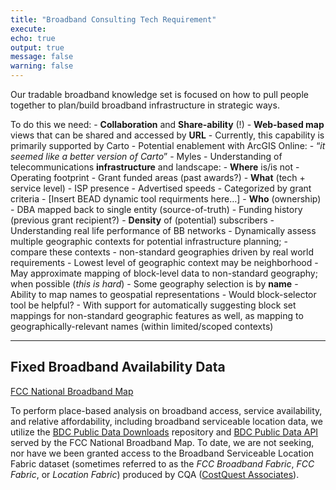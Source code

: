 ```yaml
---
title: "Broadband Consulting Tech Requirement"
execute:
echo: true
output: true
message: false
warning: false
---
```


Our tradable broadband knowledge set is focused on how to pull people together to plan/build broadband infrastructure in strategic ways.

To do this we need:
  - **Collaboration** and **Share-ability** (!)
      - **Web-based map** views that can be shared and accessed by **URL**
        - Currently, this capability is primarily supported by Carto
        - Potential enablement with ArcGIS Online:
          - “_it seemed like a better version of Carto_” - Myles
  - Understanding of telecommunications **infrastructure** and landscape:
      - **Where** is/is not
         - Operating footprint
         - Grant funded areas (past awards?)
      - **What** (tech + service level)
        - ISP presence
        - Advertised speeds
          - Categorized by grant criteria
        - [Insert BEAD dynamic tool requirments here...]
      - **Who** (ownership)
        - DBA mapped back to single entity (source-of-truth)
        - Funding history (previous grant recipient?)
      - **Density** of (potential) subscribers
  - Understanding real life performance of BB networks
  - Dynamically assess multiple geographic contexts for potential infrastructure planning;
      - compare these contexts
      - non-standard geographies driven by real world requirements
  - Lowest level of geographic context may be neighborhood
  - May approximate mapping of block-level data to non-standard geography; when possible (_this is hard_)
  - Some geography selection is by **name**
      - Ability to map names to geospatial representations
  - Would block-selector tool be helpful?
      - With support for automatically suggesting block set mappings for non-standard geographic features as well, as mapping to geographically-relevant names (within limited/scoped contexts)

<hr />

## Fixed Broadband Availability Data
[FCC National Broadband Map](https://broadbandmap.fcc.gov/data-download/nationwide-data)

To perform place-based analysis on broadband access, service availability, and relative affordability, including broadband serviceable location data, we utilize the [BDC Public Data Downloads](https://broadbandmap.fcc.gov/data-download/nationwide-data) repository and [BDC Public Data API](https://us-fcc.box.com/v/bdc-public-data-api-spec) served by the FCC National Broadband Map. To date, we are not seeking, nor have we been granted access to the Broadband Serviceable Location Fabric dataset (sometimes referred to as the _FCC Broadband Fabric_, _FCC Fabric_, or _Location Fabric_) produced by CQA ([CostQuest Associates](https://www.costquest.com/)).


